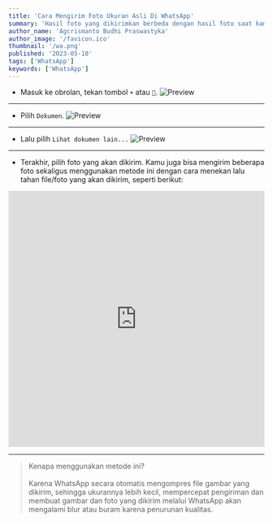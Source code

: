 ---
title: 'Cara Mengirim Foto Ukuran Asli Di WhatsApp'
summary: 'Hasil foto yang dikirimkan berbeda dengan hasil foto saat kamu mengirim foto menggunakan metode umum yang kamu tahu.'
author_name: 'Agcrismanto Budhi Praswastyka'
author_image: '/favicon.ico'
thumbnail: '/wa.png'
published: '2023-05-10'
tags: ['WhatsApp']
keywords: ['WhatsApp']
---

- Masuk ke obrolan, tekan tombol `+` atau `📎`.
![Preview](https://i.ibb.co/hH6Y4pG/Screenshot-2023-05-10-09-33-56-375-com-whatsapp-edit.jpg)

---

- Pilih `Dokumen`.
![Preview](https://i.ibb.co/7nWkMK8/Screenshot-2023-05-10-09-42-24-990-com-whatsapp-edit.jpg)

---

- Lalu pilih `Lihat dokumen lain...`
![Preview](https://i.ibb.co/z2Swzrt/Screenshot-2023-05-10-09-52-12-987-com-whatsapp-edit.jpg)

---
- Terakhir, pilih foto yang akan dikirim. Kamu juga bisa mengirim beberapa foto sekaligus menggunakan metode ini dengan cara menekan lalu tahan file/foto yang akan dikirim, seperti berikut:
<iframe src="https://www.veed.io/embed/72e546bd-d829-4a22-bb08-ee9dddc00676" width="100%" height="504" frameborder="0" title="Cara Mengirim Foto Ukuran Asli Di WhatsApp" webkitallowfullscreen mozallowfullscreen allowfullscreen></iframe>

---

 > Kenapa menggunakan metode ini?<br/><br/>Karena WhatsApp secara otomatis mengompres file gambar yang dikirim, sehingga ukurannya lebih kecil, mempercepat pengiriman dan membuat gambar dan foto yang dikirim melalui WhatsApp akan mengalami blur atau buram karena penurunan kualitas.